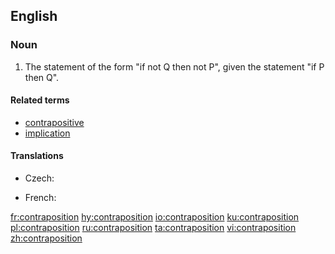 ==English==
{{wikipedia}}

===Noun===
{{en-noun}}

# {{context|logic|lang=en}} The statement of the form "if not Q then not P", given the statement "if P then Q".

====Related terms====
* [[contrapositive]]
* [[implication]]

====Translations====
{{trans-top|logical statement}}
* Czech: {{t|cs|obměna|f}}
{{trans-mid}}
* French: {{t+|fr|contraposition}}
{{trans-bottom}}

[[fr:contraposition]]
[[hy:contraposition]]
[[io:contraposition]]
[[ku:contraposition]]
[[pl:contraposition]]
[[ru:contraposition]]
[[ta:contraposition]]
[[vi:contraposition]]
[[zh:contraposition]]